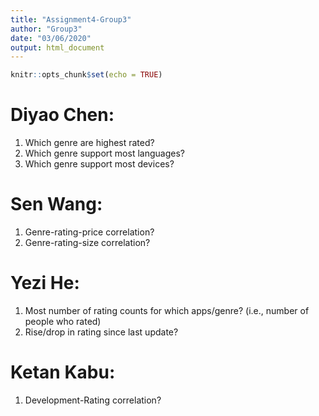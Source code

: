 ```yaml
---
title: "Assignment4-Group3"
author: "Group3"
date: "03/06/2020"
output: html_document
---
```


```r
knitr::opts_chunk$set(echo = TRUE)
```

# Diyao Chen: 
1. Which genre are highest rated?
2. Which genre support most languages?
3. Which genre support most devices?

# Sen Wang: 


1. Genre-rating-price correlation?
2. Genre-rating-size correlation?

# Yezi He:
1. Most number of rating counts for which apps/genre? (i.e., number of people who rated)
2. Rise/drop in rating since last update?

# Ketan Kabu:
1. Development-Rating correlation?